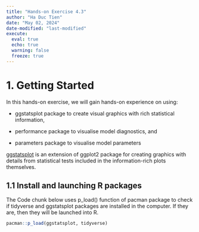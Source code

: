 ```yaml
---
title: "Hands-on Exercise 4.3"
author: "Ha Duc Tien"
date: "May 02, 2024"
date-modified: "last-modified"
execute: 
  eval: true
  echo: true
  warning: false
  freeze: true
---
```


# 1. Getting Started

In this hands-on exercise, we will gain hands-on experience on using:

-   ggstatsplot package to create visual graphics with rich statistical information,

-   performance package to visualise model diagnostics, and

-   parameters package to visualise model parameters

[ggstatsplot](https://indrajeetpatil.github.io/ggstatsplot/) is an extension of ggplot2 package for creating graphics with details from statistical tests included in the information-rich plots themselves.

## 1.1 Install and launching R packages

The Code chunk below uses p_load() function of pacman package to check if tidyverse and ggstatsplot packages are installed in the computer. If they are, then they will be launched into R.

```r
pacman::p_load(ggstatsplot, tidyverse) 
```

